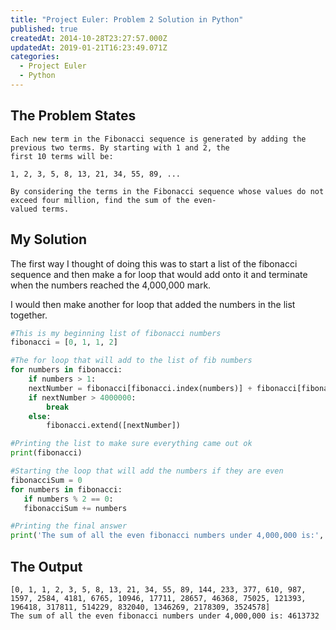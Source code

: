 ```yaml
---
title: "Project Euler: Problem 2 Solution in Python"
published: true
createdAt: 2014-10-28T23:27:57.000Z
updatedAt: 2019-01-21T16:23:49.071Z
categories:
  - Project Euler
  - Python
---
```


## The Problem States

```text
Each new term in the Fibonacci sequence is generated by adding the previous two terms. By starting with 1 and 2, the
first 10 terms will be:

1, 2, 3, 5, 8, 13, 21, 34, 55, 89, ...

By considering the terms in the Fibonacci sequence whose values do not exceed four million, find the sum of the even-
valued terms.
```

## My Solution

The first way I thought of doing this was to start a list of the fibonacci sequence and then make a for loop that
would add onto it and terminate when the numbers reached the 4,000,000 mark.

I would then make another for loop that added the numbers in the list together.

```python
#This is my beginning list of fibonacci numbers
fibonacci = [0, 1, 1, 2]

#The for loop that will add to the list of fib numbers
for numbers in fibonacci:
    if numbers > 1:
    nextNumber = fibonacci[fibonacci.index(numbers)] + fibonacci[fibonacci.index(numbers) - 1]
    if nextNumber > 4000000:
        break
    else:
        fibonacci.extend([nextNumber])

#Printing the list to make sure everything came out ok
print(fibonacci)

#Starting the loop that will add the numbers if they are even
fibonacciSum = 0
for numbers in fibonacci:
   if numbers % 2 == 0:
   fibonacciSum += numbers

#Printing the final answer
print('The sum of all the even fibonacci numbers under 4,000,000 is:', fibonacciSum)
```

## The Output

```text
[0, 1, 1, 2, 3, 5, 8, 13, 21, 34, 55, 89, 144, 233, 377, 610, 987, 1597, 2584, 4181, 6765, 10946, 17711, 28657, 46368, 75025, 121393, 196418, 317811, 514229, 832040, 1346269, 2178309, 3524578]
The sum of all the even fibonacci numbers under 4,000,000 is: 4613732
```

